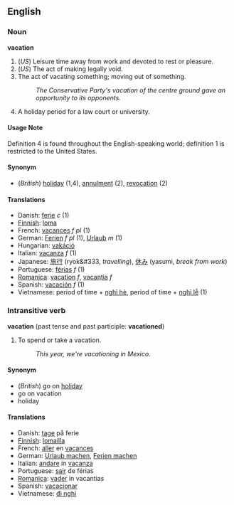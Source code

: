 ==English==

===Noun===
'''vacation'''

#(''US'') Leisure time away from work and devoted to rest or pleasure.
#(''US'') The act of making legally void. 
#The act of vacating something; moving out of something.
#: ''The Conservative Party's vacation of the centre ground gave an opportunity to its opponents.''
#A holiday period for a law court or university. 

====Usage Note====
Definition 4 is found throughout the English-speaking world; definition 1 is restricted to the United States.

====Synonym====
*(''British'') [[holiday]] (1,4), [[annulment]] (2), [[revocation]] (2)

====Translations====
*Danish: [[ferie]] ''c'' (1)
*[[Finnish]]: [[loma]]
*French: [[vacances]] ''f pl'' (1)
*German: [[Ferien]] ''f pl'' (1), [[Urlaub]] ''m'' (1)
*Hungarian: [[vakáció]]
*Italian: [[vacanza]] ''f'' (1)
*Japanese: [[旅行]] (ryok&#333, ''travelling''), [[休み]] (yasumi, ''break from work'')
*Portuguese: [[férias]] ''f'' (1)
*[[Romanica]]: [[vacation]] ''f'', [[vacantia]] ''f''
*Spanish: [[vacación]] ''f'' (1)
*Vietnamese: period of time + [[nghỉ hè]], period of time + [[nghỉ lễ]] (1)

===Intransitive verb===
'''vacation''' (past tense and past participle: '''vacationed''')

#To spend or take a vacation.
#:''This year, we're vacationing in Mexico.''

====Synonym====
*(''British'') go on [[holiday]]
*go on vacation
*holiday

====Translations====
*Danish: [[tage]] på ferie
*[[Finnish]]: [[lomailla]]
*French: [[aller]] en [[vacance]]s
*German: [[Urlaub machen]], [[Ferien machen]]
*Italian: [[andare]] in [[vacanza]]
*Portuguese: [[sair]] de férias
*[[Romanica]]: [[vader]] in vacantias
*Spanish: [[vacacionar]]
*Vietnamese: [[đi nghỉ]]